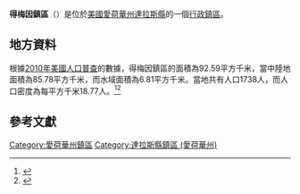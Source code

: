 {{noteTA
|G1=USState
|G2=地名
|G3=Unit
}}
{{Infobox settlement
|official_name            = 得梅因鎮區
|native_name = Des Moines Township
|settlement_type          = [[行政鎮區|行政鎮區]]
|image_skyline            = 
|imagesize                = 
|image_map                = Map highlighting Des Moines Township, Dallas County, Iowa.svg
|mapsize                  = 250px
|pushpin_map  =USA Iowa
|pushpin_label = 得梅因鎮區
|pushpin_label_position   = top
|pushpin_map_caption      = 得梅因鎮區在愛荷華州的位置
|subdivision_type         = [[世界政區索引|國家]]
|subdivision_type1        = [[美国州份|州份]]
|subdivision_type2        = [[愛荷華州行政区划|縣]]
|subdivision_name         = [[美国|美国]]
|subdivision_name1        = [[愛荷華州|愛荷華州]]
|subdivision_name2        = [[達拉斯縣_(愛荷華州)|達拉斯縣]]
|elevation_ft             = 1010
|elevation_m              = 308
|timezone                 = [[北美中部時區|北美中部時區]]
|area_total_km2           = 92.59
|area_land_km2            = 85.78
|area_water_km2           = 6.81
|area_total_sq_mi         = 
|area_land_sq_mi          = 
|area_water_sq_mi         = 
|population_as_of         = [[2010年美國人口普查|2010]]
|population_footnotes     = 
|population_total         = 1738
|population_density_km2   = auto
|population_density_sq_mi = auto
|utc_offset               = -6
|coordinates              = {{coord|41|48|57|N|93|52|26|W|type:city_region:US-AL_source:GNS-enwiki|display=inline,title}}
| coor_pinpoint           = 
| coordinates_footnotes   = 
|timezone_DST             = CDT
|utc_offset_DST           = -5
|postal_code_type         = [[美國郵區編號|郵區編號]]
|postal_code              = 
|area_code                = {{link-en|电话区号515|Area code 515|515}}
|blank_name = [[地名信息系统|GNIS ID]]
|blank_info = 467706
}}
'''得梅因鎮區'''（{{lang-en|Des Moines Township}}）是位於[[美國|美國]][[愛荷華州|愛荷華州]][[達拉斯縣_(愛荷華州)|達拉斯縣]]的一個[[行政鎮區|行政鎮區]]。

== 地方資料 ==
根據[[2010年美國人口普查|2010年美國人口普查]]的數據，得梅因鎮區的面積為92.59平方千米，當中陸地面積為85.78平方千米，而水域面積為6.81平方千米。當地共有人口1738人，而人口密度為每平方千米18.77人。<ref name="GR8">{{cite web|url=http://factfinder2.census.gov|publisher=[[美国人口调查局|美国人口调查局]]|accessdate=2011-05-14|title=American FactFinder|archive-date=2013-09-11|archive-url=https://web.archive.org/web/20130911234518/http://factfinder2.census.gov/|dead-url=no}}</ref><ref>{{cite web|url=https://www.citypopulation.de/en/usa/iowa/admin/|title=USA: Iowa (Counties and Townships) - City Population}}</ref>

== 參考文獻 ==
{{reflist}}

{{達拉斯縣 (愛荷華州)}}

{{DEFAULTSORT:Des Moines Township}}
[[Category:愛荷華州鎮區|Category:愛荷華州鎮區]]
[[Category:達拉斯縣鎮區_(愛荷華州)|Category:達拉斯縣鎮區 (愛荷華州)]]

{{Iowa-geo-stub}}